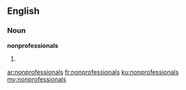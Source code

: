 ==English==

===Noun===
'''nonprofessionals'''

# {{plural of|[[nonprofessional]]}}

[[ar:nonprofessionals]]
[[fr:nonprofessionals]]
[[ku:nonprofessionals]]
[[my:nonprofessionals]]